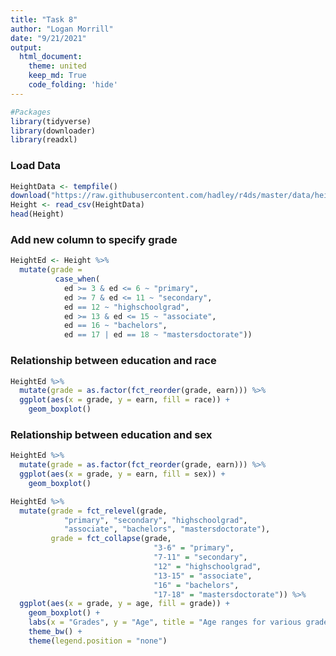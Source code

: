 ```yaml
---
title: "Task 8"
author: "Logan Morrill"
date: "9/21/2021"
output: 
  html_document:
    theme: united
    keep_md: True
    code_folding: 'hide'
---
```


```r
#Packages
library(tidyverse)
library(downloader)
library(readxl)
```
### Load Data
```r
HeightData <- tempfile()
download("https://raw.githubusercontent.com/hadley/r4ds/master/data/heights.csv", HeightData, mode = "wb")
Height <- read_csv(HeightData)
head(Height)
```
### Add new column to specify grade
```r
HeightEd <- Height %>%
  mutate(grade =
          case_when(
            ed >= 3 & ed <= 6 ~ "primary", 
            ed >= 7 & ed <= 11 ~ "secondary",
            ed == 12 ~ "highschoolgrad",
            ed >= 13 & ed <= 15 ~ "associate",
            ed == 16 ~ "bachelors",
            ed == 17 | ed == 18 ~ "mastersdoctorate"))
```
### Relationship between education and race
```r
HeightEd %>%
  mutate(grade = as.factor(fct_reorder(grade, earn))) %>%
  ggplot(aes(x = grade, y = earn, fill = race)) +
    geom_boxplot()
```
### Relationship between education and sex
```r
HeightEd %>%
  mutate(grade = as.factor(fct_reorder(grade, earn))) %>%
  ggplot(aes(x = grade, y = earn, fill = sex)) +
    geom_boxplot()
```

```r
HeightEd %>%
  mutate(grade = fct_relevel(grade, 
            "primary", "secondary", "highschoolgrad", 
            "associate", "bachelors", "mastersdoctorate"), 
         grade = fct_collapse(grade,
                                "3-6" = "primary",
                                "7-11" = "secondary",
                                "12" = "highschoolgrad",
                                "13-15" = "associate",
                                "16" = "bachelors",
                                "17-18" = "mastersdoctorate")) %>%
  ggplot(aes(x = grade, y = age, fill = grade)) +
    geom_boxplot() +
    labs(x = "Grades", y = "Age", title = "Age ranges for various grades") +
    theme_bw() +
    theme(legend.position = "none")
```

